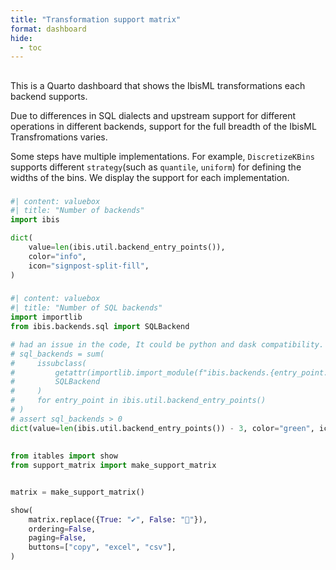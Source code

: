 ```yaml
---
title: "Transformation support matrix"
format: dashboard
hide:
  - toc
---
```


## {height=25%}

::: {.card title="Welcome to the transformation support matrix!"}

This is a Quarto dashboard that shows
the IbisML transformations each backend supports.

Due to differences in SQL dialects and upstream support for different
operations in different backends, support for the full breadth of the IbisML Transfromations
varies.

::: {.callout}
Some steps have multiple implementations. For example, `DiscretizeKBins` supports different `strategy`(such as `quantile`, `uniform`) for defining the widths of the bins. We display the support for each implementation.
:::

:::

### {width=25%}

```python
#| content: valuebox
#| title: "Number of backends"
import ibis

dict(
    value=len(ibis.util.backend_entry_points()),
    color="info",
    icon="signpost-split-fill",
)
```

### {width=25%}

```python
#| content: valuebox
#| title: "Number of SQL backends"
import importlib
from ibis.backends.sql import SQLBackend

# had an issue in the code, It could be python and dask compatibility.
# sql_backends = sum(
#     issubclass(
#         getattr(importlib.import_module(f"ibis.backends.{entry_point.name}"), "Backend", None),
#         SQLBackend
#     )
#     for entry_point in ibis.util.backend_entry_points()
# )
# assert sql_backends > 0
dict(value=len(ibis.util.backend_entry_points()) - 3, color="green", icon="database")
```

## {height=70%}

```python
from itables import show
from support_matrix import make_support_matrix


matrix = make_support_matrix()

show(
    matrix.replace({True: "✔", False: "🚫"}),
    ordering=False,
    paging=False,
    buttons=["copy", "excel", "csv"],
)
```